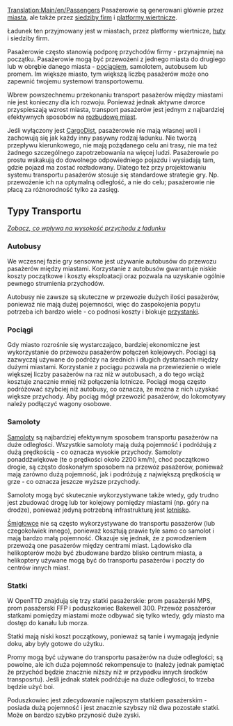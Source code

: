 [[Translation:Main/en/Passengers]]
{{pl/Ładunek|name=Pasażerowie
|image=Passengers.png
|produced=[[Main/pl/Domy|Domy]], [[Main/pl/Platforma wiertnicza|Platforma wiertnicza]], [[Main/pl/Siedziba firmy|Siedziba firmy]]
|accepted=[[Main/pl/Domy|Domy]], [[Main/pl/Platforma wiertnicza|Platforma wiertnicza]], [[Main/pl/Huta|Huta]], [[Main/pl/Siedziba firmy|Siedziba firmy]]
}}
Pasażerowie są generowani głównie przez [[Main/pl/Domy|miasta]], ale także przez [[Main/pl/Siedziba firmy|siedziby firm]] i [[Main/pl/Platforma wiertnicza|platformy wiertnicze]].

Ładunek ten przyjmowany jest w miastach, przez platformy wiertnicze, [[Main/pl/Huta|huty]] i siedziby firm.

Pasażerowie często stanowią podporę przychodów firmy - przynajmniej na początku. Pasażerowie mogą być przewożeni z jednego miasta do drugiego lub w obrębie danego miasta - [[Main/pl/Pociągi|pociągiem]], samolotem, autobusem lub promem. Im większe miasto, tym większą liczbę pasażerów może ono zapewnić twojemu systemowi transportowemu.

Wbrew powszechnemu przekonaniu transport pasażerów między miastami nie jest konieczny dla ich rozwoju. Ponieważ jednak aktywne dworce przyspieszają wzrost miasta, transport pasażerów jest jednym z najbardziej efektywnych sposobów na [[Main/en/Miasta/Pl#Wielkość miasta|rozbudowę miast]].

Jeśli wyłączony jest [[Main/pl/Dystrybucja ładunku|CargoDist]], pasażerowie nie mają własnej woli i zachowują się jak każdy inny pasywny rodzaj ładunku. Nie tworzą przepływu kierunkowego, nie mają pożądanego celu ani trasy, nie ma też żadnego szczególnego zapotrzebowania na więcej ludzi. Pasażerowie po prostu wskakują do dowolnego odpowiedniego pojazdu i wysiadają tam, gdzie pojazd ma zostać rozładowany. Dlatego też przy projektowaniu systemu transportu pasażerów stosuje się standardowe strategie gry. Np. przewożenie ich na optymalną odległość, a nie do celu; pasażerowie nie płacą za różnorodność tylko za zasięg.

==Typy Transportu==

''[[Main/pl/Przychód za ładunek|Zobacz, co wpływa na wysokość przychodu z ładunku]]''
===Autobusy===
We wczesnej fazie gry sensowne jest używanie autobusów do przewozu pasażerów między miastami. Korzystanie z autobusów gwarantuje niskie koszty początkowe i koszty eksploatacji oraz pozwala na uzyskanie ogólnie pewnego strumienia przychodów.

Autobusy nie zawsze są skuteczne w przewozie dużych ilości pasażerów, ponieważ nie mają dużej pojemności, więc do zaspokojenia popytu potrzeba ich bardzo wiele - co podnosi koszty i blokuje [[Main/pl/Przystanek|przystanki]].

===Pociągi===
Gdy miasto rozrośnie się wystarczająco, bardziej ekonomiczne jest wykorzystanie do przewozu pasażerów połączeń kolejowych. Pociągi są zazwyczaj używane do podróży na średnich i długich dystansach między dużymi miastami. Korzystanie z pociągu pozwala na przewiezienie o wiele większej liczby pasażerów na raz niż w autobusach, a do tego wciąż kosztuje znacznie mniej niż połączenia lotnicze. Pociągi mogą często podróżować szybciej niż autobusy, co oznacza, że można z nich uzyskać większe przychody. Aby pociąg mógł przewozić pasażerów, do lokomotywy należy podłączyć wagony osobowe.

===Samoloty===
[[Main/pl/Samoloty|Samoloty]] są najbardziej efektywnym sposobem transportu pasażerów na duże odległości. Wszystkie samoloty mają dużą pojemność i podróżują z dużą prędkością - co oznacza wysokie przychody. Samoloty ponaddźwiękowe (te o prędkości około 2200 km/h), choć początkowo drogie, są często doskonałym sposobem na przewóz pasażerów, ponieważ mają zarówno dużą pojemność, jak i podróżują z największą prędkością w grze - co oznacza jeszcze wyższe przychody.

Samoloty mogą być skutecznie wykorzystywane także wtedy, gdy trudno jest zbudować drogę lub tor kolejowy pomiędzy miastami (np. góry na drodze), ponieważ jedyną potrzebną infrastrukturą jest [[Main/pl/Lotniska|lotnisko]].

[[Main/pl/Helikoptery|Śmigłowce]] nie są często wykorzystywane do transportu pasażerów (lub czegokolwiek innego), ponieważ kosztują prawie tyle samo co samolot i mają bardzo małą pojemność. Okazuje się jednak, że z powodzeniem przewożą one pasażerów między centrami miast. Lądowisko dla helikopterów może być zbudowane bardzo blisko centrum miasta, a helikoptery używane mogą być do transportu pasażerów i poczty do centrów innych miast.

===Statki===

W OpenTTD znajdują się trzy statki pasażerskie: prom pasażerski MPS, prom pasażerski FFP i poduszkowiec Bakewell 300. Przewóz pasażerów statkami pomiędzy miastami może odbywać się tylko wtedy, gdy miasto ma dostęp do kanału lub morza.

Statki mają niski koszt początkowy, ponieważ są tanie i wymagają jedynie doku, aby były gotowe do użytku.

Promy mogą być używane do transportu pasażerów na duże odległości; są powolne, ale ich duża pojemność rekompensuje to (należy jednak pamiętać że przychód będzie znacznie niższy niż w przypadku innych środków transposrtu). Jeśli jednak statek podróżuje na duże odległości, to trzeba będzie użyć boi.

Poduszkowiec jest zdecydowanie najlepszym statkiem pasażerskim - posiada dużą pojemność i jest znacznie szybszy niż dwa pozostałe statki. Może on bardzo szybko przynosić duże zyski.

{{pl/Navbox Ładunek}}